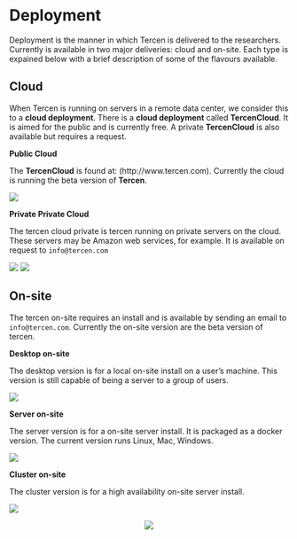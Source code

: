 # Deployment {#deployment}

Deployment is the manner in which Tercen is delivered to the researchers. Currently is available in two major deliveries: cloud and on-site. Each type is expained below with a brief description of some of the flavours available.

## Cloud
When Tercen is running on servers in a remote data center, we consider this to a __cloud deployment__. There is a __cloud deployment__ called __TercenCloud__. It is aimed for the public and is currently free. A private __TercenCloud__ is also available but requires a request.

__Public Cloud__

The __TercenCloud__ is found at: (http://www.tercen.com).
Currently the cloud is running the beta version of __Tercen__.

![](images\tercen_cloud.png)

__Private Private Cloud__

The tercen cloud private is tercen running on private servers on the cloud.
These servers may be Amazon web services, for example.
It is available on request to `info@tercen.com`

![](images\tercen_private.png)     ![](images\amazon.png)

## On-site
The tercen on-site requires an install and is available by sending an email to `info@tercen.com`.
Currently the on-site version are the beta version of tercen.

__Desktop on-site__

The desktop version is for a local on-site install on a user's machine. This version is still capable of being a server to a group of users.

![](images\tercen_desktop.png)

__Server on-site__

The server version is for a on-site server install. It is packaged as a docker version. The current version runs Linux, Mac, Windows.

![](images\tercen_server.png)

__Cluster on-site__

The cluster version is for a high availability on-site server install.

<right>![](images\tercen_cluster.png)</right>

<center>![](images\deploy.png)</center>

